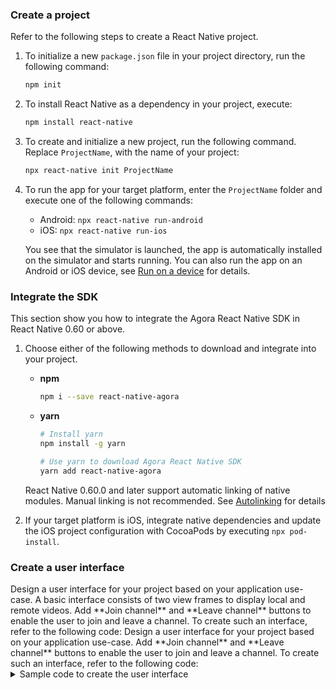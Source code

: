 
<PlatformWrapper platform="react-native">

### Create a project

Refer to the following steps to create a React Native project.

1.  To initialize a new `package.json` file in your project directory, run the following command:

    ```bash
    npm init
    ```

1. To install React Native as a dependency in your project, execute:

    ```bash
    npm install react-native
    ```

1. To create and initialize a new project, run the following command. Replace `ProjectName`, with the name of your project:

    ```bash
    npx react-native init ProjectName
    ```

1. To run the app for your target platform, enter the `ProjectName` folder and execute one of the following commands:

    - Android: `npx react-native run-android` 
    - iOS: `npx react-native run-ios` 

    You see that the simulator is launched, the app is automatically installed on the simulator and starts running. You can also run the app on an Android or iOS device, see [Run on a device](https://reactnative.dev/docs/running-on-device) for details.


### Integrate the SDK

This section show you how to integrate the Agora React Native SDK in React Native 0.60 or above.

1. Choose either of the following methods to download and integrate <Vg k="COMPANY" /> <Vpd k="SDK"/> into your project.

    * **npm**

        ```bash
        npm i --save react-native-agora
        ```

    * **yarn**

        ```bash
        # Install yarn
        npm install -g yarn
        
        # Use yarn to download Agora React Native SDK
        yarn add react-native-agora
        ```

    <Admonition type="info" title="Information">React Native 0.60.0 and later support automatic linking of native modules. Manual linking is not recommended. See [Autolinking](https://github.com/react-native-community/cli/blob/master/docs/autolinking.md) for details</Admonition>

1. If your target platform is iOS, integrate native dependencies and update the iOS project configuration with CocoaPods by executing `npx pod-install`.

### Create a user interface
<ProductWrapper notAllowed="voice-calling">
Design a user interface for your project based on your application use-case. A basic interface consists of two view frames to display local and remote videos. Add **Join channel** and **Leave channel** buttons to enable the user to join and leave a channel. To create such an interface, refer to the following code:
</ProductWrapper>
<ProductWrapper product="voice-calling">
Design a user interface for your project based on your application use-case. Add **Join channel** and **Leave channel** buttons to enable the user to join and leave a channel. To create such an interface, refer to the following code:

</ProductWrapper>
<details>
<summary>Sample code to create the user interface</summary>
<ProductWrapper notAllowed="voice-calling">

<CodeBlock language="jsx" showLineNumbers>
{`// Import React Hooks
// Import user interface elements
    SafeAreaView,
    ScrollView,
    StyleSheet,
    Text,
    View,
    Switch,
} from 'react-native';

const App = () => {    
    const agoraEngineRef = useRef<IRtcEngine>(); // IRtcEngine instance
    const [isJoined, setIsJoined] = useState(false); // Whether the local user has joined the channel
    const [isHost, setIsHost] = useState(true); // User role
    const [remoteUid, setRemoteUid] = useState(0); // Uid of the remote user
    const [message, setMessage] = useState(''); // User prompt message

    // Render user interface
    return (
        <SafeAreaView style={styles.main}>
            <Text style={styles.head}>Agora Video SDK Quickstart</Text>
            <View style={styles.btnContainer}>
                <Text onPress={join} style={styles.button}>
                    Join channel
                </Text>
                <Text onPress={leave} style={styles.button}>
                    Leave channel
                </Text>
            </View>
            <View style={styles.btnContainer}>
                <Text>Audience</Text>
                <Switch
                    onValueChange={switchValue => {
                        setIsHost(switchValue);
                        if (isJoined) {
                            leave();
                        }
                    }}
                    value={isHost}
                />
                <Text>Host</Text>
            </View>
            <ScrollView
                style={styles.scroll}
                contentContainerStyle={styles.scrollContainer}>
                {isJoined && isHost ? (
                    <React.Fragment key={0}>
                        {/* Create a local view using RtcSurfaceView */}
                        <RtcSurfaceView canvas={{ uid: 0 }} style={styles.videoView} />
                        <Text>Local user uid: {uid}</Text>
                    </React.Fragment>
                ) : (
                    <Text>Join a channel</Text>
                )}
                {isJoined && remoteUid !== 0 ? (
                    <React.Fragment key={remoteUid}>
                        {/* Create a remote view using RtcSurfaceView */}
                        <RtcSurfaceView
                            canvas={{ uid: remoteUid }}
                            style={styles.videoView}
                        />
                        <Text>Remote user uid: {remoteUid}</Text>
                    </React.Fragment>
                ) : (
                    <Text>{isJoined && !isHost ? 'Waiting for remote user to join' : ''}</Text>
                )}
                <Text style={styles.info}>{message}</Text>
            </ScrollView>
        </SafeAreaView>
    );

    // Display information
    function showMessage(msg: string) {
        setMessage(msg);
    }
};

// Define user interface styles
const styles = StyleSheet.create({
    button: {
        paddingHorizontal: 25,
        paddingVertical: 4,
        fontWeight: 'bold',
        color: '#ffffff',
        backgroundColor: '#0055cc',
        margin: 5,
    },
    main: { flex: 1, alignItems: 'center' },
    scroll: { flex: 1, backgroundColor: '#ddeeff', width: '100%' },
    scrollContainer: { alignItems: 'center' },
    videoView: { width: '90%', height: 200 },
    btnContainer: { flexDirection: 'row', justifyContent: 'center' },
    head: { fontSize: 20 },
    info: { backgroundColor: '#ffffe0', paddingHorizontal: 8, color: '#0000ff' }
});`}
</CodeBlock>
</ProductWrapper>

<ProductWrapper product="voice-calling">
<CodeBlock language="swift" showLineNumbers>
{`// Import React Hooks
// Import user interface elements
    SafeAreaView,
    ScrollView,
    StyleSheet,
    Text,
    View,
} from 'react-native';

const App = () => {
    const agoraEngineRef = useRef<IRtcEngine>(); // IRtcEngine instance
    const [isJoined, setIsJoined] = useState(false); // Whether the local user has joined the channel
    const [remoteUid, setRemoteUid] = useState(0); // Uid of the remote user
    const [message, setMessage] = useState(''); // User prompt message
    
    // Render user interface
    return (
        <SafeAreaView style={styles.main}>
          <Text style={styles.head}>Agora Voice Calling Quickstart</Text>
          <View style={styles.btnContainer}>
            <Text onPress={join} style={styles.button}>
              Join Channel
            </Text>
            <Text onPress={leave} style={styles.button}>
              Leave Channel
            </Text>
          </View>
          <ScrollView
            style={styles.scroll}
            contentContainerStyle={styles.scrollContainer}>
            {isJoined ? (
              <Text>Local user uid: {uid}</Text>
            ) : (
              <Text>Join a channel</Text>
            )}
            {isJoined && remoteUid !== 0 ? (
              <Text>Remote user uid: {remoteUid}</Text>
            ) : (
              <Text>Waiting for remote user to join</Text>
            )}
            <Text>{message}</Text>
          </ScrollView>
        </SafeAreaView>
    );

    // Display information
    function showMessage(msg: string) {
        setMessage(msg);
    }
};

// Define user interface styles
const styles = StyleSheet.create({
    button: {
        paddingHorizontal: 25,
        paddingVertical: 4,
        fontWeight: 'bold',
        color: '#ffffff',
        backgroundColor: '#0055cc',
        margin: 5,
    },
    main: {flex: 1, alignItems: 'center'},
    scroll: {flex: 1, backgroundColor: '#ddeeff', width: '100%'},
    scrollContainer: {alignItems: 'center'},
    videoView: {width: '90%', height: 200},
    btnContainer: {flexDirection: 'row', justifyContent: 'center'},
    head: {fontSize: 20},
});

</CodeBlock>
</ProductWrapper>
</details>

</PlatformWrapper>